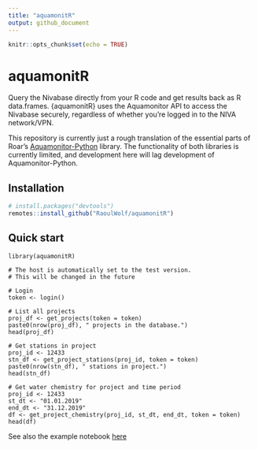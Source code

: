 ```yaml
---
title: "aquamonitR"
output: github_document
---
```


```r
knitr::opts_chunk$set(echo = TRUE)
```

# aquamonitR

Query the Nivabase directly from your R code and get results back as R data.frames. {aquamonitR} uses the Aquamonitor API to access the Nivabase securely, regardless of whether you're logged in to the NIVA network/VPN. 

This repository is currently just a rough translation of the essential parts of Roar's [Aquamonitor-Python](https://github.com/NIVANorge/Aquamonitor-Python) library. The functionality of both libraries is currently limited, and development here will lag development of Aquamonitor-Python.

## Installation

```r
# install.packages("devtools")
remotes::install_github("RaoulWolf/aquamonitR")
```

## Quick start

```{reval=FALSE}
library(aquamonitR)

# The host is automatically set to the test version.
# This will be changed in the future

# Login
token <- login()

# List all projects
proj_df <- get_projects(token = token)
paste0(nrow(proj_df), " projects in the database.")
head(proj_df)

# Get stations in project
proj_id <- 12433
stn_df <- get_project_stations(proj_id, token = token)
paste0(nrow(stn_df), " stations in project.")
head(stn_df)

# Get water chemistry for project and time period
proj_id <- 12433
st_dt <- "01.01.2019"
end_dt <- "31.12.2019"
df <- get_project_chemistry(proj_id, st_dt, end_dt, token = token)
head(df)
```

See also the example notebook [here](https://nbviewer.jupyter.org/github/NIVANorge/aquamonitR/blob/main/examples/query_chem.ipynb)
